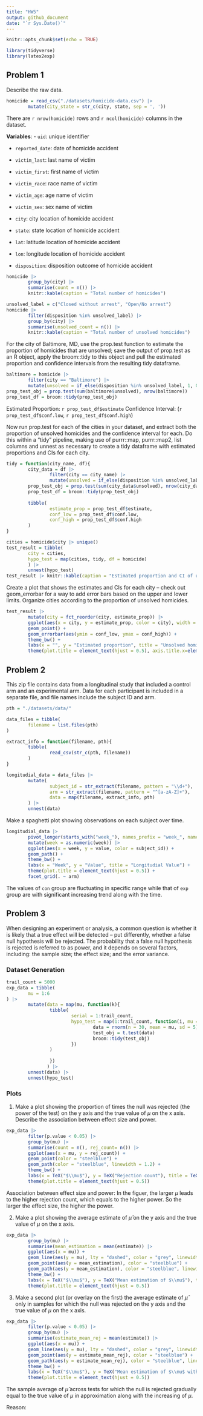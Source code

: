 ```yaml
---
title: "HW5"
output: github_document
date: "`r Sys.Date()`"
---
```


```r
knitr::opts_chunk$set(echo = TRUE)
```

```r
library(tidyverse)
library(latex2exp)
```


## Problem 1
Describe the raw data. 
```r
homicide = read_csv("./datasets/homicide-data.csv") |>
        mutate(city_state = str_c(city, state, sep = ', '))
```
There are `r nrow(homicide)` rows and `r ncol(homicide)` columns in the dataset.

**Variables**:
- `uid`: unique identifier

- `reported_date`: date of homicide accident

- `victim_last`: last name of victim

- `victim_first`: first name of victim

- `victim_race`: race name of victim

- `victim_age`: age name of victim

- `victim_sex`: sex name of victim

- `city`: city location of homicide accident

- `state`: state location of homicide accident

- `lat`: latitude location of homicide accident

- `lon`: longitude location of homicide accident

- `disposition`: disposition outcome of homicide accident
  



```r
homicide |> 
        group_by(city) |>
        summarise(count = n()) |>
        knitr::kable(caption = "Total number of homicides")
```

```r
unsolved_label = c("Closed without arrest", "Open/No arrest")
homicide |>
        filter(disposition %in% unsolved_label) |>
        group_by(city) |>
        summarise(unsolved_count = n()) |>
        knitr::kable(caption = "Total number of unsolved homicides")
```


For the city of Baltimore, MD, use the prop.test function to estimate the proportion of homicides that are unsolved; save the output of prop.test as an R object, apply the broom::tidy to this object and pull the estimated proportion and confidence intervals from the resulting tidy dataframe.
```r
baltimore = homicide |> 
        filter(city == "Baltimore") |>
        mutate(unsolved = if_else(disposition %in% unsolved_label, 1, 0))
prop_test_obj = prop.test(sum(baltimore$unsolved), nrow(baltimore))
prop_test_df = broom::tidy(prop_test_obj)
```
Estimated Proportion: `r prop_test_df$estimate`
Confidence Interval: (`r prop_test_df$conf.low`, `r prop_test_df$conf.high`)

Now run prop.test for each of the cities in your dataset, and extract both the proportion of unsolved homicides and the confidence interval for each. Do this within a “tidy” pipeline, making use of purrr::map, purrr::map2, list columns and unnest as necessary to create a tidy dataframe with estimated proportions and CIs for each city.
```r
tidy = function(city_name, df){
        city_data = df |> 
                filter(city == city_name) |> 
                mutate(unsolved = if_else(disposition %in% unsolved_label, 1, 0))
        prop_test_obj = prop.test(sum(city_data$unsolved), nrow(city_data))
        prop_test_df = broom::tidy(prop_test_obj)
        
        tibble(
                estimate_prop = prop_test_df$estimate,
                conf_low = prop_test_df$conf.low,
                conf_high = prop_test_df$conf.high
        )
}
```

```r
cities = homicide$city |> unique()
test_result = tibble(
        city = cities,
        hypo_test = map(cities, tidy, df = homicide)
        ) |> 
        unnest(hypo_test)
test_result |> knitr::kable(caption = "Estimated proportion and CI of unsolved homicides")
```


Create a plot that shows the estimates and CIs for each city – check out geom_errorbar for a way to add error bars based on the upper and lower limits. Organize cities according to the proportion of unsolved homicides.

```r
test_result |>
        mutate(city = fct_reorder(city, estimate_prop)) |>
        ggplot(aes(x = city, y = estimate_prop, color = city), width = 100) +
        geom_point() +
        geom_errorbar(aes(ymin = conf_low, ymax = conf_high)) +
        theme_bw() +
        labs(x = "", y = "Estimated proportion", title = "Unsolved homicide proportion") +
        theme(plot.title = element_text(hjust = 0.5), axis.title.x=element_blank(), axis.text.x=element_blank(), axis.ticks.x=element_blank())
```



## Problem 2
This zip file contains data from a longitudinal study that included a control arm and an experimental arm. Data for each participant is included in a separate file, and file names include the subject ID and arm.

```r
pth = "./datasets/data/"

data_files = tibble(
        filename = list.files(pth)
)

extract_info = function(filename, pth){
        tibble(
                read_csv(str_c(pth, filename))
        )
}

longitudial_data = data_files |>
        mutate(
                subject_id = str_extract(filename, pattern = "\\d+"),
                arm = str_extract(filename, pattern = "^[a-zA-Z]+"),
                data = map(filename, extract_info, pth)
        ) |> 
        unnest(data)
```


Make a spaghetti plot showing observations on each subject over time.
```r
longitudial_data |> 
        pivot_longer(starts_with("week_"), names_prefix = "week_", names_to = "week") |>
        mutate(week = as.numeric(week)) |>
        ggplot(aes(x = week, y = value, color = subject_id)) +
        geom_path() +
        theme_bw() +
        labs(x = "Week", y = "Value", title = "Longitudial Value") +
        theme(plot.title = element_text(hjust = 0.5)) + 
        facet_grid(. ~ arm)
```
The values of `con` group are fluctuating in specific range while that of `exp` group are with significant increasing trend along with the time.

## Problem 3
When designing an experiment or analysis, a common question is whether it is likely that a true effect will be detected – put differently, whether a false null hypothesis will be rejected. The probability that a false null hypothesis is rejected is referred to as power, and it depends on several factors, including: the sample size; the effect size; and the error variance.

### Dataset Generation
```r
trail_count = 5000
exp_data = tibble(
        mu = 1:6
) |> 
        mutate(data = map(mu, function(k){
                tibble(
                        serial = 1:trail_count,
                        hypo_test = map(1:trail_count, function(i, mu = k){
                                data = rnorm(n = 30, mean = mu, sd = 5)
                                test_obj = t.test(data)
                                broom::tidy(test_obj)
                        })
                )
                
                })
               ) |>
        unnest(data) |> 
        unnest(hypo_test)
```


### Plots
1. Make a plot showing the proportion of times the null was rejected (the power of the test) on the y axis and the true value of $\mu$ on the x axis. Describe the association between effect size and power.

```r
exp_data |>
        filter(p.value < 0.05) |>
        group_by(mu) |>
        summarise(count = n(), rej_count= n()) |>
        ggplot(aes(x = mu, y = rej_count)) +
        geom_point(color = "steelblue") + 
        geom_path(color = "steelblue", linewidth = 1.2) +
        theme_bw() +
        labs(x = TeX("$\\mu$"), y = TeX("Rejection count"), title = TeX("Rejection count - $\\mu$")) +
        theme(plot.title = element_text(hjust = 0.5))
```
Association between effect size and power: 
In the figuer, the larger $\mu$ leads to the higher rejection count, which equals to the higher power.
So the larger the effect size, the higher the power.


2. Make a plot showing the average estimate of $\hat{\mu}$ on the y axis and the true value of $\mu$ on the x axis.
```r
exp_data |>
        group_by(mu) |>
        summarise(mean_estimation = mean(estimate)) |>
        ggplot(aes(x = mu)) +
        geom_line(aes(y = mu), lty = "dashed", color = "grey", linewidth = 1.2) +
        geom_point(aes(y = mean_estimation), color = "steelblue") +
        geom_path(aes(y = mean_estimation), color = "steelblue", linewidth = 1) +
        theme_bw() +
        labs(x = TeX("$\\mu$"), y = TeX("Mean estimation of $\\mu$"), title = TeX("Mean of $\\hat{\\mu}$ - $\\mu$")) +
        theme(plot.title = element_text(hjust = 0.5))
```

3. Make a second plot (or overlay on the first) the average estimate of $\hat{\mu}$ only in samples for which the null was rejected on the y axis and the true value of $\mu$ on the x axis. 
```r
exp_data |>
        filter(p.value < 0.05) |>
        group_by(mu) |>
        summarise(estimate_mean_rej = mean(estimate)) |>
        ggplot(aes(x = mu)) +
        geom_line(aes(y = mu), lty = "dashed", color = "grey", linewidth = 1.2) +
        geom_point(aes(y = estimate_mean_rej), color = "steelblue") +
        geom_path(aes(y = estimate_mean_rej), color = "steelblue", linewidth = 1) + 
        theme_bw() +
        labs(x = TeX("$\\mu$"), y = TeX("Mean estimation of $\\mu$ within rejected samples"), title = TeX("Mean of $\\hat{\\mu}$(Rejection) - $\\mu$")) +
        theme(plot.title = element_text(hjust = 0.5))
```


The sample average of $\hat{\mu}$ across tests for which the null is rejected gradually equal to the true value of $\mu$ in approximation along with the increasing of $\mu$.

Reason: 

